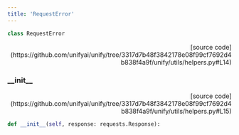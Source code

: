 ```yaml
---
title: 'RequestError'
---
```


```python
class RequestError
```

<p align="right">[source code](https://github.com/unifyai/unify/tree/3317d7b48f3842178e08f99cf7692d4b838f4a9f/unify/utils/helpers.py#L14)</p>



### \_\_init\_\_

<p align="right">[source code](https://github.com/unifyai/unify/tree/3317d7b48f3842178e08f99cf7692d4b838f4a9f/unify/utils/helpers.py#L15)</p>

```python
def __init__(self, response: requests.Response):
```

